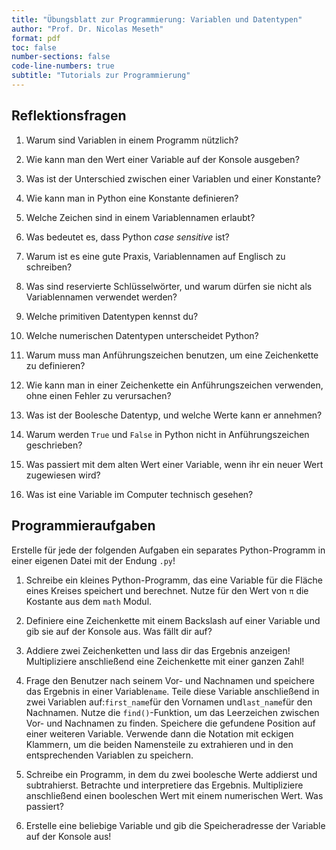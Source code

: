 ```yaml
---
title: "Übungsblatt zur Programmierung: Variablen und Datentypen"
author: "Prof. Dr. Nicolas Meseth"
format: pdf
toc: false
number-sections: false
code-line-numbers: true
subtitle: "Tutorials zur Programmierung"
---
```


## Reflektionsfragen

1.  Warum sind Variablen in einem Programm nützlich?

2.  Wie kann man den Wert einer Variable auf der Konsole ausgeben?

3.  Was ist der Unterschied zwischen einer Variablen und einer Konstante?

4.  Wie kann man in Python eine Konstante definieren?

5.  Welche Zeichen sind in einem Variablennamen erlaubt?

6.  Was bedeutet es, dass Python *case sensitive* ist?

7.  Warum ist es eine gute Praxis, Variablennamen auf Englisch zu schreiben?

8.  Was sind reservierte Schlüsselwörter, und warum dürfen sie nicht als Variablennamen verwendet werden?

9.  Welche primitiven Datentypen kennst du?

10.  Welche numerischen Datentypen unterscheidet Python?

11.  Warum muss man Anführungszeichen benutzen, um eine Zeichenkette zu definieren?

12.  Wie kann man in einer Zeichenkette ein Anführungszeichen verwenden, ohne einen Fehler zu verursachen?

13.  Was ist der Boolesche Datentyp, und welche Werte kann er annehmen?

14.  Warum werden `True` und `False` in Python nicht in Anführungszeichen geschrieben?

15.  Was passiert mit dem alten Wert einer Variable, wenn ihr ein neuer Wert zugewiesen wird?

16.  Was ist eine Variable im Computer technisch gesehen?


## Programmieraufgaben

Erstelle für jede der folgenden Aufgaben ein separates Python-Programm in einer eigenen Datei mit der Endung `.py`!

1.  Schreibe ein kleines Python-Programm, das eine Variable für die Fläche eines Kreises speichert und berechnet. Nutze für den Wert von `π` die Kostante aus dem `math` Modul.

2.  Definiere eine Zeichenkette mit einem Backslash auf einer Variable und gib sie auf der Konsole aus. Was fällt dir auf?

3.  Addiere zwei Zeichenketten und lass dir das Ergebnis anzeigen! Multipliziere anschließend eine Zeichenkette mit einer ganzen Zahl!

4.  Frage den Benutzer nach seinem Vor- und Nachnamen und speichere das Ergebnis in einer Variable`name`. Teile diese Variable anschließend in zwei Variablen auf:`first_name`für den Vornamen und`last_name`für den Nachnamen. Nutze die `find()`-Funktion, um das Leerzeichen zwischen Vor- und Nachnamen zu finden. Speichere die gefundene Position auf einer weiteren Variable. Verwende dann die Notation mit eckigen Klammern, um die beiden Namensteile zu extrahieren und in den entsprechenden Variablen zu speichern.

5.  Schreibe ein Programm, in dem du zwei boolesche Werte addierst und subtrahierst. Betrachte und interpretiere das Ergebnis. Multipliziere anschließend einen booleschen Wert mit einem numerischen Wert. Was passiert?

6.  Erstelle eine beliebige Variable und gib die Speicheradresse der Variable auf der Konsole aus!




